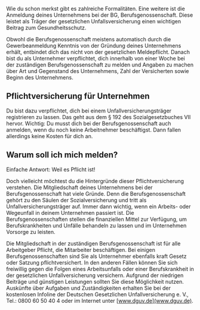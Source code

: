 
Wie du schon merkst gibt es zahlreiche Formalitäten. Eine weitere ist die Anmeldung deines Unternehmens bei der BG, Berufsgenossenschaft. Diese leistet als Träger der gesetzlichen Unfallsversicherung einen wichtigen Beitrag zum Gesundheitsschutz.

Obwohl die Berufsgenossenschaft meistens automatisch durch die Gewerbeanmeldung Kenntnis von der Gründung deines Unternehmens erhält, entbindet dich das nicht von der gesetzlichen Meldepflicht. Danach bist du als Unternehmer verpflichtet, dich innerhalb von einer Woche bei der zuständigen Berufsgenossenschaft zu melden und Angaben zu machen über Art und Gegenstand des Unternehmens, Zahl der Versicherten sowie Beginn des Unternehmens.

## Pflichtversicherung für Unternehmen

Du bist dazu verpflichtet, dich bei einem Unfallversicherungsträger registrieren zu lassen. Das geht aus dem § 192 des Sozialgesetzbuches VII hervor.
Wichtig: Du musst dich bei der Berufsgenossenschaft auch anmelden, wenn du noch keine Arbeitnehmer beschäftigst. Dann fallen allerdings keine Kosten für dich an.

## Warum soll ich mich melden?

Einfache Antwort: Weil es Pflicht ist!

Doch vielleicht möchtest du die Hintergründe dieser Pflichtversicherung verstehen. Die Mitgliedschaft deines Unternehmens bei der Berufsgenossenschaft hat viele Gründe. Denn die Berufsgenossenschaft gehört zu den Säulen der Sozialversicherung und tritt als Unfallversicherungsträger auf. Immer dann wichtig, wenn ein Arbeits- oder Wegeunfall in deinem Unternehmen passiert ist. Die Berufsgenossenschaften stellen die finanziellen Mittel zur Verfügung, um Berufskrankheiten und Unfälle behandeln zu lassen und im Unternehmen Vorsorge zu leisten.

Die Mitgliedschaft in der zuständigen Berufsgenossenschaft ist für alle Arbeitgeber Pflicht, die Mitarbeiter beschäftigen. Bei einigen Berufsgenossenschaften sind Sie als Unternehmer ebenfalls kraft Gesetz oder Satzung pflichtversichert. In den anderen Fällen können Sie sich freiwillig gegen die Folgen eines Arbeitsunfalls oder einer Berufskrankheit in der gesetzlichen Unfallversicherung versichern. Aufgrund der niedrigen Beiträge und günstigen Leistungen sollten Sie diese Möglichkeit nutzen.
Auskünfte über Aufgaben und Zuständigkeiten erhalten Sie bei der kostenlosen Infoline der Deutschen Gesetzlichen Unfallversicherung e. V., Tel.: 0800 60 50 40 4 oder im Internet unter [www.dguv.de](www.dguv.de).
